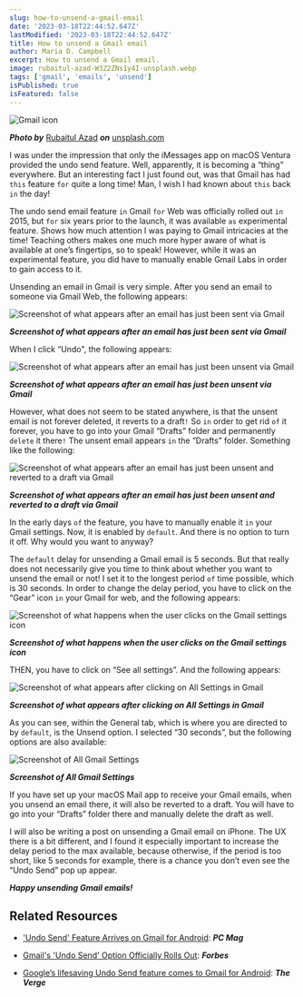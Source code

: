 ```yaml
---
slug: how-to-unsend-a-gmail-email
date: '2023-03-18T22:44:52.647Z'
lastModified: '2023-03-18T22:44:52.647Z'
title: How to unsend a Gmail email
author: Maria D. Campbell
excerpt: How to unsend a Gmail email.
image: rubaitul-azad-W3Z2ZNs1y4I-unsplash.webp
tags: ['gmail', 'emails', 'unsend']
isPublished: true
isFeatured: false
---
```


![Gmail icon](rubaitul-azad-W3Z2ZNs1y4I-unsplash.webp)

***Photo by*** [Rubaitul Azad](https://unsplash.com/@rubaitulazad) ***on*** [unsplash.com](https://unsplash.com/photos/W3Z2ZNs1y4I)

I was under the impression that only the iMessages app on macOS Ventura provided the undo send feature. Well, apparently, it is becoming a “thing” everywhere. But an interesting fact I just found out, was that Gmail has had `this` feature `for` quite a long time! Man, I wish I had known about `this` back `in` the day!

The undo send email feature `in` Gmail `for` Web was officially rolled out `in` 2015, but `for` six years prior to the launch, it was available `as`
experimental feature. Shows how much attention I was paying to Gmail intricacies at the time! Teaching others makes one much more hyper aware of what is available at one’s fingertips, so to speak! However, while it was an
experimental feature, you did have to manually enable Gmail Labs in order to
gain access to it.

Unsending an email in Gmail is very simple. After you send an email to someone via Gmail Web, the following appears:

![Screenshot of what appears after an email has just been sent via Gmail](gmail_email_sent.webp)

***Screenshot of what appears after an email has just been sent via Gmail***

When I click “Undo", the following appears:

![Screenshot of what appears after an email has just been unsent via Gmail](gmail_email_undone.webp)

***Screenshot of what appears after an email has just been unsent via Gmail***

However, what does not seem to be stated anywhere, is that the unsent email is not forever deleted, it reverts to a draft`!` So `in` order to get rid `of` it forever, you have to go into your Gmail “Drafts” folder and permanently `delete` it there`!` The unsent email appears `in` the ”Drafts” folder. Something like the following:

![Screenshot of what appears after an email has just been unsent and reverted to a draft via Gmail](gmail_email_undone_draft.webp)

***Screenshot of what appears after an email has just been unsent and reverted to a draft via Gmail***

In the early days `of` the feature, you have to manually enable it `in` your
Gmail settings. Now, it is enabled by `default`. And there is no option to turn it off. Why would you want to anyway?

The `default` delay for unsending a Gmail email is 5 seconds. But that really does not necessarily give you time to think about whether you want to unsend the email or not! I set it to the longest period `of` time possible, which is 30 seconds. In order to change the delay period, you have to click on the “Gear” icon `in` your Gmail for web, and the following appears:

![Screenshot of what happens when the user clicks on the Gmail settings icon](gmail_email_unsend_gmail_settings_icon.webp)

***Screenshot of what happens when the user clicks on the Gmail settings icon***

THEN, you have to click on “See all settings”. And the following appears:

![Screenshot of what appears after clicking on All Settings in Gmail](gmail_unsend_email_all_settings.webp)

***Screenshot of what appears after clicking on All Settings in Gmail***

As you can see, within the General tab, which is where you are directed to by `default`, is the Unsend option. I selected “30 seconds”, but the following options are also available:

![Screenshot of All Gmail Settings](gmail_unsend_settings_unsend_options.webp)

***Screenshot of All Gmail Settings***

If you have set up your macOS Mail app to receive your Gmail emails, when you unsend an email there, it will also be reverted to a draft. You will have to go into your “Drafts” folder there and manually delete the draft as well.

I will also be writing a post on unsending a Gmail email on iPhone. The UX there is a bit different, and I found it especially important to increase the delay period to the max available, because otherwise, if the period is too short, like 5 seconds for example, there is a chance you don’t even see the “Undo Send” pop up appear.

**_Happy unsending Gmail emails!_**

## Related Resources

-   ['Undo Send' Feature Arrives on Gmail for Android](https://www.pcmag.com/news/undo-send-feature-arrives-on-gmail-for-android): **_PC Mag_**

-   [Gmail's 'Undo Send' Option Officially Rolls Out](https://www.forbes.com/sites/amitchowdhry/2015/06/23/gmail-undo-send/?sh=480d0290317b): **_Forbes_**

-   [Google’s lifesaving Undo Send feature comes to Gmail for Android](https://www.theverge.com/2018/8/20/17761240/google-gmail-undo-send-android-mobile-feature): **_The Verge_**

